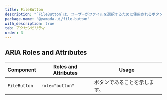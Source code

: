 ```yaml
---
title: FileButton
description: "`FileButton`は、ユーザーがファイルを選択するために使用されるボタンのコンポーネントです。"
package-name: "@yamada-ui/file-button"
with_description: true
tab: アクセシビリティ
order: 3
---
```


## ARIA Roles and Attributes

| Component    | Roles and Attributes | Usage                        |
| ------------ | -------------------- | ---------------------------- |
| `FileButton` | `role="button"`      | ボタンであることを示します。 |
